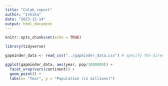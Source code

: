 ```yaml
---
title: "Colab_report"
author: "Ishika"
date: "2023-12-14"
output: html_document
---
```


```r
knitr::opts_chunk$set(echo = TRUE)
```

```r
library(tidyverse)

```

```r

gapminder_data <- read_csv("../gapminder_data.csv") # specify the directory of the file because it is taking the woking directory of the markdown file.

```


```r

ggplot(gapminder_data, aes(year, pop/1000000)) + 
  facet_wrap(vars(continent)) +
  geom_point() +
  labs(x= "Year", y = "Population (in millions)")


```

